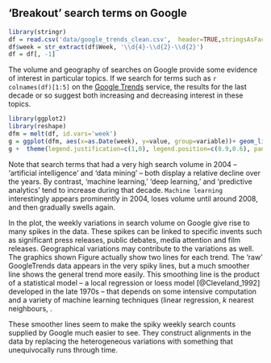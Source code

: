 ## 'Breakout' search terms on Google

```r

library(stringr)
df = read.csv('data/google_trends_clean.csv',  header=TRUE,stringsAsFactors=FALSE)
df$week = str_extract(df$Week, '\\d{4}-\\d{2}-\\d{2}')
df = df[, -1]
```

The volume and geography of searches on Google provide some evidence of interest in particular topics. If we search for terms such as `r colnames(df)[1:5]` on the [Google Trends](http://www.google.com/trends) service, the results for the last decade or so suggest both increasing and decreasing interest in these topics. 

```r
library(ggplot2)
library(reshape)
dfm = melt(df, id.vars='week')
g = ggplot(dfm, aes(x=as.Date(week), y=value, group=variable))+ geom_line(aes(linetype=variable)) + geom_smooth(aes(linetype=variable)) + scale_x_date() + xlab('Years') + ylab('Google search volume')
g +  theme(legend.justification=c(1,0), legend.position=c(0.9,0.6), panel.grid.minor=element_blank(),  panel.grid.major=element_blank())

```

\begin{figure}
  \centering
      \includegraphics[width=0.9\textwidth]{figure/google_trends-1.pdf}
        \caption{Google Trends search volume for `machine learning` and related query terms in English, globally 2004-2015}
  \label{fig:google_trends}
\end{figure}

Note that search terms that had a very high search volume in 2004 -- 'artificial intelligence' and 'data mining' -- both display a relative decline over the years. By contrast, 'machine learning,' 'deep learning,' and 'predictive analytics' tend to increase during that decade. `Machine learning` interestingly appears prominently in 2004, loses volume until around 2008, and then gradually swells again.

In the plot, the weekly variations in search volume on Google give rise to many spikes in the data. These spikes can be linked to specific invents such as significant press releases, public debates, media attention and film releases. Geographical variations may contribute to the variations as well. The graphics shown Figure \ref{fig:google_trends} actually show two lines for each trend. The 'raw' GoogleTrends data appears in the very spiky lines, but a much smoother line shows the general trend more easily. This smoothing line is the product of a statistical model -- a local regression or loess model [@Cleveland_1992] developed in the late 1970s \index{local regression} -- that depends on some intensive computation and a variety of machine learning techniques (linear regression, _k_ nearest neighbours, \index{k-nearest neighbors, linear regression}.

These smoother lines seem to make the spiky weekly search counts supplied by Google much easier to see. They construct alignments in  the data by replacing the heterogeneous variations with something that unequivocally runs through time. 

